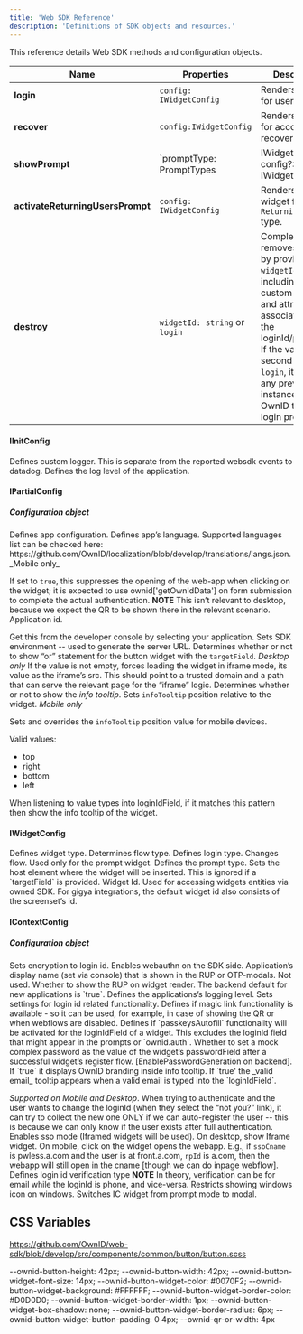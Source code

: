 ```yaml
---
title: 'Web SDK Reference'
description: 'Definitions of SDK objects and resources.'
---
```


This reference details Web SDK methods and configuration objects.


| **Name**      | **Properties**  | **Description**           |
|--------|----------------------------|-------------------|
| **login** | `config: IWidgetConfig`  | Renders a widget for user login. |
| **recover** |`config:IWidgetConfig`  | Renders a widget for account recovery.  |
| **showPrompt** | `promptType: PromptTypes | IWidgetConfig, config?: IWidgetConfig` | Renders a prompt widget based on the specified type (Returning User or Immediate Connect).      |
| **activateReturningUsersPrompt**| `config: IWidgetConfig` | Renders a prompt widget for `ReturningUser` type.   |
| **destroy** | `widgetId: string` or `login`  | Completely removes a widget by provided `widgetId`, including any custom CSS rules and attributes associated with the loginId/password. If the value of the second field is `login`, it removes any previous instances of OwnID tied to the login process.   |
#### IInitConfig
<ParamField query="logger" type="ILogger" default="None">
  Defines custom logger. This is separate from the reported websdk events to datadog.
</ParamField>
<ParamField query="logLevel" type="LogLevel" default="error">
  Defines the log level of the application.
</ParamField>

#### IPartialConfig

##### Configuration object
<ParamField query="appConfig" type="IContextConfig" default="None">
  Defines app configuration.
</ParamField>
<ParamField query="language" type="string" default="en">
  Defines app’s language. Supported languages list can be checked here: https://github.com/OwnID/localization/blob/develop/translations/langs.json.
</ParamField>
<ParamField query="asyncMobileRegistration" type="boolean" default="false">
  _Mobile only_

  If set to `true`, this suppresses the opening of the web-app when clicking on the widget; it is expected to use ownid['getOwnIdData'] on form submission to complete the actual authentication. <Note>**NOTE** This isn’t relevant to desktop, because we expect the QR to be shown there in the relevant scenario.</Note>
</ParamField>
<ParamField query="appId" type="string" default="None">
  Application id.

  Get this from the developer console by selecting your application.
</ParamField>
<ParamField query="env" type="string" default="Prod">
  Sets SDK environment -- used to generate the server URL.
</ParamField>
<ParamField query="addOrStatement" type="boolean" default="true">
  Determines whether or not to show “or” statement for the button widget with the `targetField`.
</ParamField>
<ParamField query="ssoUrl" type="string" default="undefined">
  _Desktop only_ 
  If the value is not empty, forces loading the widget in iframe mode, its value as the iframe’s src. This should point to a trusted domain and a path that can serve the relevant page for the “iframe” logic.
</ParamField>
<ParamField query="infoTooltip" type="boolean" default="true">
  Determines whether or not to show the _info tooltip_.
</ParamField>
<ParamField query="infoTooltipPosition" type="Position" default="top">
  Sets `infoTooltip` position relative to the widget.
</ParamField>
<ParamField query="mobileInfoTooltipPosition" type="Position" default="top">
  _Mobile only_

  Sets and overrides the `infoTooltip` position value for mobile devices.

  Valid values: 
  - top
  - right
  - bottom
  - left
  
</ParamField>
<ParamField query="loginIdPattern" type="string" default="None">
  When listening to value types into loginIdField, if it matches this pattern then show the info tooltip of the widget.
</ParamField>

#### IWidgetConfig

<ParamField query="type" type="WidgetType" default="None" required>
  Defines widget type. Determines flow type.
</ParamField>
<ParamField query="loginType" type="LoginType" default="standard">
  Defines login type. Changes flow. 
</ParamField>
<ParamField query="promptType" type="PromptTypes" default="returning-user">
  Used only for the prompt widget. Defines the prompt type.
</ParamField>
<ParamField query="element" type="HTMLElement" default="None">
  Sets the host element where the widget will be inserted. This is ignored if a `targetField` is provided.
</ParamField>
<ParamField query="Id" type="string" default="None">
  Widget Id. Used for accessing widgets entities via owned SDK. For gigya integrations, the default widget id also consists of the screenset’s id.
</ParamField>

#### IContextConfig
##### Configuration object

<ParamField query="clientEncrypt" type="boolean" default="false">
  Sets encryption to login id.
</ParamField>
<ParamField query="clientWebFlows" type="boolean" default="false">
  Enables webauthn on the SDK side.
</ParamField>
<ParamField query="displayName" type="string" default="None">
  Application’s display name (set via console) that is shown in the RUP or OTP-modals.
</ParamField>
<ParamField query="emailVerification" type="boolean" default="None">
  Not used.
</ParamField>
<ParamField query="instantConnect" type="boolean" default="false">
  Whether to show the RUP on widget render. The backend default for new applications is `true`.
</ParamField>
<ParamField query="logLevel" type="LogLevel" default="error">
  Defines the applications’s logging level.
</ParamField>
<ParamField query="loginIdSettings" type="loginIdSettings" default="None" required>
  Sets settings for login id related functionality.
</ParamField>
<ParamField query="magicLink" type="boolean" default="false">
  Defines if magic link functionality is available - so it can be used, for example, in case of showing the QR or when webflows are disabled.
</ParamField>
<ParamField query="passkeysAutofill" type="boolean" default="false">
  Defines if `passkeysAutofill` functionality will be activated for the loginIdField of a widget. This excludes the loginId field that might appear in the prompts or `ownid.auth`.
</ParamField>
<ParamField query="passwordFieldBinding" type="boolean" default="false">
  Whether to set a mock complex password as the value of the widget’s passwordField after a successful widget’s register flow. [EnablePasswordGeneration on backend].
</ParamField>
<ParamField query="showTooltipBranding" type="boolean" default="true">
  If `true` it displays OwnID branding inside info tooltip.
</ParamField>
<ParamField query="showTooltipOnEmailEntered" type="boolean" default="false">
  If `true' the _valid email_ tooltip appears when a valid email is typed into the `loginIdField`. 
  
  _Supported on Mobile and Desktop_.
</ParamField>
<ParamField query="enableRegistrationFromLogin" type="boolean" default="false">
  When trying to authenticate and the user wants to change the loginId (when they select the “not you?” link), it can try to collect the new one ONLY if we can auto-register the user -- this is because we can only know if the user exists after full authentication.
</ParamField>
<ParamField query="ssoCname" type="string" default="None">
  Enables sso mode (Iframed widgets will be used). On desktop, show Iframe widget. On mobile, click on the widget opens the webapp. E.g., if `ssoCname` is pwless.a.com and the user is at front.a.com, `rpId` is a.com, then the webapp will still open in the cname [though we can do inpage webflow].
</ParamField>
<ParamField query="verificationType" type="VerificationType" default="email">
  Defines login id verification type 
  <Note>
  **NOTE** In theory, verification can be for email while the loginId is phone, and vice-versa.
  </Note>
</ParamField>
<ParamField query="windowsBiometricIcon" type="boolean" default="false">
  Restricts showing windows icon on windows.
</ParamField>
<ParamField query="modalICWidget" type="boolean" default="false">
  Switches IC widget from prompt mode to modal.
</ParamField>

## CSS Variables
https://github.com/OwnID/web-sdk/blob/develop/src/components/common/button/button.scss

--ownid-button-height: 42px;
  --ownid-button-width: 42px;
  --ownid-button-widget-font-size: 14px;
  --ownid-button-widget-color: #0070F2;
  --ownid-button-widget-background: #FFFFFF;
  --ownid-button-widget-border-color: #D0D0D0;
  --ownid-button-widget-border-width: 1px;
  --ownid-button-widget-box-shadow: none;
  --ownid-button-widget-border-radius: 6px;
  --ownid-button-widget-button-padding: 0 4px;
  --ownid-qr-or-width: 4px

```


